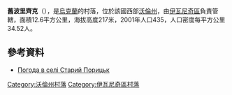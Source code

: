 {{coord|50|37|55|N|24|29|56|E|scale:30000|display=title}}

'''舊波里齊克'''（{{lang-uk|Старий Порицьк}}），是[[烏克蘭|烏克蘭]]的村落，位於該國西部[[沃倫州|沃倫州]]，由[[伊瓦尼奇區|伊瓦尼奇區]]負責管轄，面積12.6平方公里，海拔高度217米，2001年人口435，人口密度每平方公里34.52人。

==參考資料==
* [http://weather.in.ua/ua/volynskaja/24954 Погода в селі Старий Порицьк] {{Wayback|url=http://weather.in.ua/ua/volynskaja/24954 |date=20111219115629 }}

[[Category:沃倫州村落|Category:沃倫州村落]]
[[Category:伊瓦尼奇區村落|Category:伊瓦尼奇區村落]]


{{Volyn-geo-stub}}